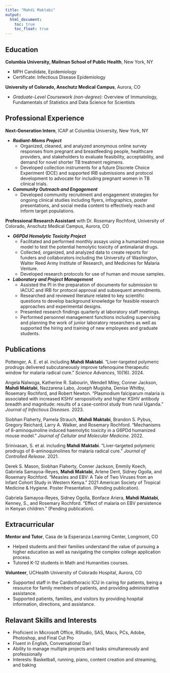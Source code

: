 ```yaml
---
title: "Mahdi Maktabi"
output: 
  html_document:
    toc: true
    toc_float: true
---
```


## Education

**Columbia University, Mailman School of Public Health**, New York, NY

* MPH Candidate, Epidemiology
* Certificate: Infectious Disease Epidemiology

**University of Colorado, Anschutz Medical Campus**, Aurora, CO

* *Graduate-Level Coursework (non-degree)*: Overview of Immunology, Fundamentals of Statistics and Data Science for Scientists



## Professional Experience

**Next-Generation Intern**,
ICAP at Columbia University, New York, NY

* ***Radiant-Moms Project***
  * Organized, cleaned, and analyzed anonymous online survey responses from pregnant and breastfeeding people, healthcare providers, and stakeholders to evaluate feasibility, acceptability, and demand for novel shorter TB treatment regimens. 
  * Developed collection instruments for a future Discrete Choice Experiment (DCE) and supported IRB submissions and protocol development to advocate for including pregnant women in TB clinical trials.

* ***Community Outreach and Engagement***
  * Developed community recruitment and engagement strategies for ongoing clinical studies including flyers, infographics, poster presentations, and social media content to effectively reach and inform target populations.
  
**Professional Research Assistant** with Dr. Rosemary Rochford,
University of Colorado, Anschutz Medical Campus, Aurora, CO

* ***G6PDd Hemolytic Toxicity Project***
  * Facilitated and performed monthly assays using a humanized mouse model to test the potential hemolytic toxicity of antimalarial drugs.
  * Collected, organized, and analyzed data to create reports for funders and collaborators including the University of Washington, Walter Reed Army Institute of Research, and Medicines for Malaria Venture.
  * Developed research protocols for use of human and mouse samples.
  
* ***Laboratory and Project Management***
  * Assisted the PI in the preparation of documents for submission to IACUC and IRB for protocol approval and subsequent amendments.
  * Researched and reviewed literature related to key scientific questions to develop background knowledge for feasible research approaches and experimental designs.
  * Presented research findings quarterly at laboratory staff meetings.
  * Performed personnel management functions including supervising and planning the work of junior laboratory researchers as well as supported the hiring and training of new employees and graduate students.


## Publications

Pottenger, A. E. et al. including **Mahdi Maktabi**. “Liver-targeted polymeric prodrugs delivered subcutaneously improve tafenoquine therapeutic window for malaria radical cure.” *Science Advances*, 10(16). 2024.

Angela Nalwoga, Katherine R. Sabourin, Wendell Miley, Conner Jackson, **Mahdi Maktabi**, Nazzarena Labo, Joseph Mugisha, Denise Whitby, Rosemary Rochford, and Robert Newton. “Plasmodium falciparum malaria is associated with increased KSHV seropositivity and higher KSHV antibody breadth and magnitude: results of a case-control study from rural Uganda.” *Journal of Infectious Diseases*. 2023. 

Siobhan Flaherty, Pamela Strauch, **Mahdi Maktabi**, Brandon S. Pybus, Gregory Reichard, Larry A. Walker, and Rosemary Rochford. “Mechanisms of 8-aminoquinoline induced haemolytic toxicity in a G6PDd humanized mouse model.” *Journal of Cellular and Molecular Medicine*. 2022. 

Srinivasan, S. et al. including **Mahdi Maktabi**. "Liver-targeted polymeric prodrugs of 8-aminoquinolines for malaria radical cure.” *Journal of Controlled Release*. 2021.

Derek S. Mason, Siobhan Flaherty, Conner Jackson, Emmily Koech, Gabriela Samayoa-Reyes, **Mahdi Maktabi**, Arlene Dent, Sidney Ogolla, and Rosemary Rochford. “Measles and EBV: A Tale of Two Viruses from an Infant Cohort Study in Western Kenya.” 2021 American Society of Tropical Medicine & Hygiene. Poster Presentation. (Pending publication).

Gabriela Samayoa-Reyes, Sidney Ogolla, Bonface Ariera, **Mahdi Maktabi**, Kenney, S., and Rosemary Rochford. “Effect of malaria on EBV persistence in Kenyan children.” (Pending publication).


## Extracurricular

**Mentor and Tutor**, Casa de la Esperanza Learning Center, Longmont, CO

* Helped students and their families understand the value of pursuing a higher education as well as navigating the complex college application process.
* Tutored K-12 students in Math and Humanities courses.

**Volunteer**, UCHealth University of Colorado Hospital, Aurora, CO

* Supported staff in the Cardiothoracic ICU in caring for patients, being a resource for family members of patients, and providing administrative assistance.
* Supported patients, families, and visitors by providing hospital information, directions, and assistance.


## Relavant Skills and Interests

* Proficient in Microsoft Office, RStudio, SAS, Macs, PCs, Adobe, Photoshop, and Final Cut Pro
* Fluent in English, Conversational Dari
* Ability to manage multiple projects and tasks simultaneously and professionally
* Interests: Basketball, running, piano, content creation and streaming, and baking